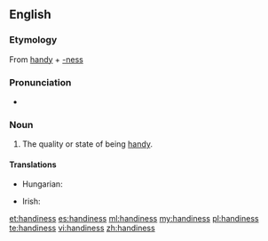 ==English==

===Etymology===
From [[handy]] + [[-ness]]

===Pronunciation===
* {{audio|en-us-handiness.ogg|Audio (US)|lang=en}}

===Noun===
{{en-noun|-}}

# The quality or state of being [[handy]].

====Translations====
{{trans-top|the quality or state of being handy}}
* Hungarian: {{t+|hu|ügyesség}}
{{trans-mid}}
* Irish: {{t|ga|sástacht|f}}
{{trans-bottom}}

[[et:handiness]]
[[es:handiness]]
[[ml:handiness]]
[[my:handiness]]
[[pl:handiness]]
[[te:handiness]]
[[vi:handiness]]
[[zh:handiness]]